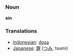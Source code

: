 === Noun ===
'''sin'''

=== Translations ===
*[[Indonesian]]: [[dosa]]
*[[Japanese]]: [[罪]] ([[つみ]], tsumi)